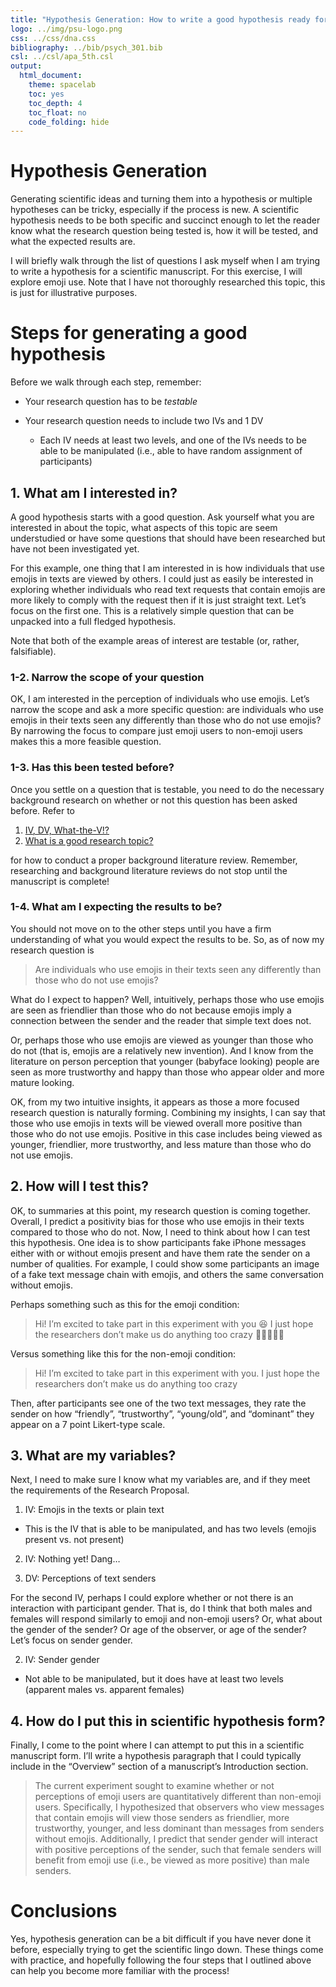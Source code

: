 ```yaml
---
title: "Hypothesis Generation: How to write a good hypothesis ready for manuscripts"
logo: ../img/psu-logo.png
css: ../css/dna.css
bibliography: ../bib/psych_301.bib
csl: ../csl/apa_5th.csl
output: 
  html_document:
    theme: spacelab
    toc: yes
    toc_depth: 4
    toc_float: no
    code_folding: hide
---
```

# Hypothesis Generation
Generating scientific ideas and turning them into a hypothesis or multiple hypotheses can
be tricky, especially if the process is new. A scientific hypothesis needs to be both
specific and succinct enough to let the reader know what the research question being
tested is, how it will be tested, and what the expected results are. 

I will briefly walk through the list of questions I ask myself when I am trying to write a
hypothesis for a scientific manuscript. For this exercise, I will explore emoji use.
Note that I have not thoroughly researched this topic, this is just for illustrative
purposes.

# Steps for generating a good hypothesis
Before we walk through each step, remember:

  - Your research question has to be *testable*
  
  - Your research question needs to include two IVs and 1 DV
  
    - Each IV needs at least two levels, and one of the IVs needs to be able to be
    manipulated (i.e., able to have random assignment of participants)

## 1. What am I interested in?
A good hypothesis starts with a good question. Ask yourself what you are interested in about
the topic, what aspects of this topic are seem understudied or have some questions that
should have been researched but have not been investigated yet.

For this example, one thing that I am interested in is how individuals that use emojis in texts
are viewed by others. I could just as easily be interested in exploring whether individuals who
read text requests that contain emojis are more likely to comply with the request then if it is
just straight text. Let's focus on the first one. This is a relatively simple question that can
be unpacked into a full fledged hypothesis.

Note that both of the example areas of interest are testable (or, rather, falsifiable).

### 1-2. Narrow the scope of your question
OK, I am interested in the perception of individuals who use emojis. Let's narrow the scope
and ask a more specific question: are individuals who use emojis in their texts seen any
differently than those who do not use emojis? By narrowing the focus to compare just emoji
users to non-emoji users makes this a more feasible question.

### 1-3. Has this been tested before?
Once you settle on a question that is testable, you need to do the necessary background research
on whether or not this question has been asked before. Refer to

1. [IV, DV, What-the-V!?](lessons/iv_dv_what.html) \
2. [What is a good research topic?](lessons/finding_research_topic.html)

for how to conduct a proper background literature review. Remember, researching and background
literature reviews do not stop until the manuscript is complete!

### 1-4. What am I expecting the results to be?
You should not move on to the other steps until you have a firm understanding of what you would expect
the results to be. So, as of now my research question is

> Are individuals who use emojis in their texts seen any differently than those who do not use emojis?

What do I expect to happen? Well, intuitively, perhaps those who use emojis are seen as friendlier than
those who do not because emojis imply a connection between the sender and the reader that simple text
does not.

Or, perhaps those who use emojis are viewed as younger than those who do not (that is, emojis are a relatively
new invention). And I know from the literature on person perception that younger (babyface looking) people are seen
as more trustworthy and happy than those who appear older and more mature looking.

OK, from my two intuitive insights, it appears as those a more focused research question is naturally forming.
Combining my insights, I can say that those who use emojis in texts will be viewed overall more positive than
those who do not use emojis. Positive in this case includes being viewed as younger, friendlier, more 
trustworthy, and less mature than those who do not use emojis.

## 2. How will I test this?
OK, to summaries at this point, my research question is coming together. Overall, I predict a positivity bias
for those who use emojis in their texts compared to those who do not. Now, I need to think about how I can
test this hypothesis. One idea is to show participants fake iPhone messages either with or without emojis
present and have them rate the sender on a number of qualities. For example, I could show some participants
an image of a fake text message chain with emojis, and others the same conversation without emojis.

Perhaps something such as this for the emoji condition:

> Hi! I'm excited to take part in this experiment with you 😆 I just hope the researchers don't make us
do anything too crazy 💊💉🧬🦠🧪

Versus something like this for the non-emoji condition:

> Hi! I'm excited to take part in this experiment with you. I just hope the researchers don't make us
do anything too crazy

Then, after participants see one of the two text messages, they rate the sender on how "friendly",
"trustworthy", "young/old", and "dominant" they appear on a 7 point Likert-type scale.

## 3. What are my variables?
Next, I need to make sure I know what my variables are, and if they meet the requirements of the
Research Proposal.

1. IV: Emojis in the texts or plain text

  - This is the IV that is able to be manipulated, and has two levels (emojis present vs. not present)
  
2. IV: Nothing yet! Dang...

3. DV: Perceptions of text senders

For the second IV, perhaps I could explore whether or not there is an interaction with participant gender.
That is, do I think that both males and females will respond similarly to emoji and non-emoji users? Or,
what about the gender of the sender? Or age of the observer, or age of the sender? Let's focus on sender
gender.

2. IV: Sender gender

  - Not able to be manipulated, but it does have at least two levels (apparent males vs. apparent females)

## 4. How do I put this in scientific hypothesis form?
Finally, I come to the point where I can attempt to put this in a scientific manuscript form. I'll write
a hypothesis paragraph that I could typically include in the "Overview" section of a manuscript's
Introduction section.

> The current experiment sought to examine whether or not perceptions of emoji users are quantitatively
different than non-emoji users. Specifically, I hypothesized that observers who view messages that
contain emojis will view those senders as friendlier, more trustworthy, younger, and less dominant than
messages from senders without emojis. Additionally, I predict that sender gender will interact
with positive perceptions of the sender, such that female senders will benefit from emoji use (i.e., be viewed
as more positive) than male senders.

# Conclusions
Yes, hypothesis generation can be a bit difficult if you have never done it before, especially trying to get
the scientific lingo down. These things come with practice, and hopefully following the four steps that
I outlined above can help you become more familiar with the process!


